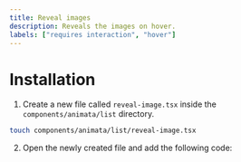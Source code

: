 ```yaml
---
title: Reveal images
description: Reveals the images on hover.
labels: ["requires interaction", "hover"]
---
```


<ComponentPreview name="list-reveal-image--docs" />

# Installation

1. Create a new file called `reveal-image.tsx` inside the `components/animata/list` directory.

```bash
touch components/animata/list/reveal-image.tsx
```

2. Open the newly created file and add the following code:

```jsx file=<rootDir>/animata/list/reveal-image.tsx

```
